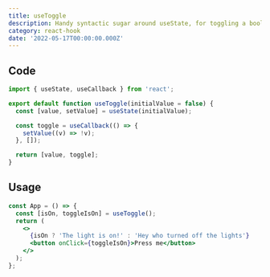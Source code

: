 ```yaml
---
title: useToggle
description: Handy syntactic sugar around useState, for toggling a boolean value on and off.
category: react-hook
date: '2022-05-17T00:00:00.000Z'
---
```


<Hero title="useToggle" description="Handy syntactic sugar around useState, for toggling a boolean value on and off." />

## Code

```jsx
import { useState, useCallback } from 'react';

export default function useToggle(initialValue = false) {
  const [value, setValue] = useState(initialValue);

  const toggle = useCallback(() => {
    setValue((v) => !v);
  }, []);

  return [value, toggle];
}
```

## Usage

```jsx
const App = () => {
  const [isOn, toggleIsOn] = useToggle();
  return (
    <>
      {isOn ? 'The light is on!' : 'Hey who turned off the lights'}
      <button onClick={toggleIsOn}>Press me</button>
    </>
  );
};
```

<UpdatedAt dateTime="2022-05-17T00:00:00.000Z" />
